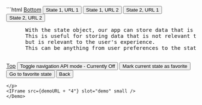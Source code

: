 
<Demo id="demo-4" slug="NWOxKWp">
<p slot="code">
```html
<!DOCTYPE html>
<html lang="en">
  <head>
    <meta charset="UTF-8" />
    <meta name="viewport" content="width=device-width, initial-scale=1.0" />
    <title>Navigation API demo 1</title>
  </head>
  <body>
    <a id="top" href="#bottom">Bottom</a>
    <button id="btn-1"> State 1, URL 1</button>
    <button id="btn-3"> State 1, URL 2</button>
    <button id="btn-2"> State 2, URL 1</button>
    <button id="btn-4"> State 2, URL 2</button>
    <pre
      id="state">
      With the state object, our app can store data that is not in the URL. 
      This is useful for storing data that is not relevant to the current page, 
      but is relevant to the user's experience. 
      This can be anything from user preferences to the state of a form.
    </pre>
    <p id="url"></p>
    <a id="bottom" href="#top">Top</a>
    <button id="navigationMode"
      >Toggle navigation API mode - Currently Off</button
    >
    <button id="markStateAsFavorite"> Mark current state as favorite</button>
    <button id="goToFavoriteState">Go to favorite state</button>
    <button id="back">Back</button>
  </body>
</html>

<script>
  const button1 = document.querySelector("#btn-1")
  const button2 = document.querySelector("#btn-2")
  const button3 = document.querySelector("#btn-3")
  const button4 = document.querySelector("#btn-4")
  const navigationModeButton = document.querySelector("#navigationMode")
  const markFavoriteStateButton = document.querySelector("#markStateAsFavorite")
  const goToFavoriteStateButton = document.querySelector("#goToFavoriteState")
  const back = document.querySelector("#back")
  const stateDisplay = document.querySelector("#state")
  const urlDisplay = document.querySelector("#url")
  const top = document.querySelector("#top")
  const bottom = document.querySelector("#bottom")

  const state1 = { name: "John", favColor: "blue", favNumber: 42 }
  const state2 = { name: "Jane", favColor: "red", favNumber: 7 }

  let navigationMode = "off"
  let favoriteState = {
    name: "Dick",
    favColor: "green",
    favNumber: 69,
    key: 420,
  }

  urlDisplay!.textContent = "current URL: " + location.href

  top?.addEventListener("click", () => {
    setTimeout(() => {
      updateUI()
    }, 10)
  })

  bottom?.addEventListener("click", () => {
    setTimeout(() => {
      updateUI()
    }, 10)
  })

  navigationModeButton?.addEventListener("click", () => {
    if (navigationMode === "off") {
      navigationMode = "on"
      navigationModeButton!.textContent =
        "Toggle navigation API mode - Currently On"
      // @ts-ignore
      navigation.addEventListener("navigate", navigationHandler)
    } else {
      navigationMode = "off"
      navigationModeButton!.textContent =
        "Toggle navigation API mode - Currently Off"
      // @ts-ignore
      navigation.removeEventListener("navigate", navigationHandler)
    }
  })

  function navigationHandler(event: any) {
    if (event.hashChange) {
      return
    }
    event.intercept({
      handler() {
        updateUI()
        console.log(event.navigationType)
      },
    })
  }

  button1?.addEventListener("click", () => {
    if (navigationMode === "on") {
      // @ts-ignore
      navigation.navigate("/ONE", { state: state1 })
    } else {
      history.pushState(state1, "", "/ONE")
      updateUI()
    }
  })

  button2?.addEventListener("click", () => {
    if (navigationMode === "on") {
      // @ts-ignore
      navigation.navigate("/ONE", { state: state2 })
    } else {
      history.pushState(state2, "", "/ONE")
      updateUI()
    }
  })

  button3?.addEventListener("click", () => {
    if (navigationMode === "on") {
      // @ts-ignore
      navigation.navigate("/TWO", { state: state1 })
    } else {
      history.pushState(state1, "", "/TWO")
      updateUI()
    }
  })

  button4?.addEventListener("click", () => {
    if (navigationMode === "on") {
      // @ts-ignore
      navigation.navigate("/TWO", { state: state2 })
    } else {
      history.pushState(state2, "", "/TWO")
      updateUI()
    }
  })

  back?.addEventListener("click", () => {
    if (navigationMode === "on") {
      // @ts-ignore
      navigation.back()
    } else {
      history.back()
      updateUI()
    }
  })

  markFavoriteStateButton?.addEventListener("click", markStateAsFavorite)
  goToFavoriteStateButton?.addEventListener("click", goToFavoriteState)

  function updateStateDisplay() {
    if (navigationMode === "on") {
      stateDisplay!.textContent = JSON.stringify(
        // @ts-ignore
        navigation.currentEntry.getState(),
        null,
        2
      )
    } else {
      stateDisplay!.textContent = JSON.stringify(history.state, null, 2)
    }
  }

  function updateUI() {
    urlDisplay!.textContent = "current URL: " + location.href
    stateDisplay!.textContent = `Items on the history stack: ${history.length}, Items on THIS FRAME's Navigation stack: ${navigation.entries().length}`
  }

  function markStateAsFavorite() {
    if (navigationMode === "on") {
      // @ts-ignore
      const key = navigation.currentEntry.key
      favoriteState = {
        // @ts-ignore
        state: navigation.currentEntry.getState(),
        key,
      }
    } else {
      const key = history.state
      favoriteState = key
    }
    console.log("marked", favoriteState)
  }

  async function goToFavoriteState() {
    if (navigationMode === "on") {
      // @ts-ignore
      const entries = navigation.entries()
      const entry = entries.find(
        (entry: any) => entry.key === favoriteState.key
      )
      if (!entry) {
        stateDisplay!.textContent =
          "You have to save a favorite in navigation mode first"
        return
      }
      if (location.href === entry.url) {
        console.log("replace state automatically triggered")
        // @ts-ignore
        navigation.updateCurrentEntry({ state: favoriteState.state })
      }
      // @ts-ignore
      await navigation.traverseTo(entry.key)
      // @ts-ignore
      console.log(navigation.currentEntry)
      updateUI()
    } else {
      history.replaceState(favoriteState, "", location.href)
      updateUI()
    }
    console.log("updated", favoriteState)
  }

  window.addEventListener("popstate", () => {
    updateUI()
  })
</script>

````
</p>
<IFrame src={demoURL + "4"} slot="demo" small />
</Demo>